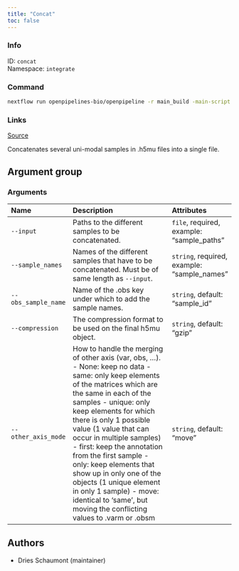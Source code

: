 ```yaml
---
title: "Concat"
toc: false
---
```


::: {.column-margin}

### Info

ID: `concat`  
Namespace: `integrate`

### Command

```bash
nextflow run openpipelines-bio/openpipeline -r main_build -main-script target/nextflow/integrate/concat/main.nf --help
```

### Links
[Source](https://github.com/openpipelines-bio/openpipeline/blob/main/src/integrate/concat){.btn-action .btn-sm .btn-info .btn role="button"}

:::

Concatenates several uni-modal samples in .h5mu files into a single file.


## Argument group

### Arguments

|Name                |Description                                                                                                                                                                                                                                                                                                                                                                                                                                                                                                                       |Attributes                                  |
|:-------------------|:---------------------------------------------------------------------------------------------------------------------------------------------------------------------------------------------------------------------------------------------------------------------------------------------------------------------------------------------------------------------------------------------------------------------------------------------------------------------------------------------------------------------------------|:-------------------------------------------|
|`--input`           |Paths to the different samples to be concatenated.                                                                                                                                                                                                                                                                                                                                                                                                                                                                                |`file`, required, example: "sample_paths"   |
|`--sample_names`    |Names of the different samples that have to be concatenated. Must be of same length as `--input`.                                                                                                                                                                                                                                                                                                                                                                                                                                 |`string`, required, example: "sample_names" |
|`--obs_sample_name` |Name of the .obs key under which to add the sample names.                                                                                                                                                                                                                                                                                                                                                                                                                                                                         |`string`, default: "sample_id"              |
|`--compression`     |The compression format to be used on the final h5mu object.                                                                                                                                                                                                                                                                                                                                                                                                                                                                       |`string`, default: "gzip"                   |
|`--other_axis_mode` |How to handle the merging of other axis (var, obs, ...).  - None: keep no data  - same: only keep elements of the matrices which are the same in each of the samples  - unique: only keep elements for which there is only 1 possible value (1 value that can occur in multiple samples)  - first: keep the annotation from the first sample  - only: keep elements that show up in only one of the objects (1 unique element in only 1 sample)  - move: identical to 'same', but moving the conflicting values to .varm or .obsm |`string`, default: "move"                   |

## Authors

  * Dries Schaumont (maintainer)
